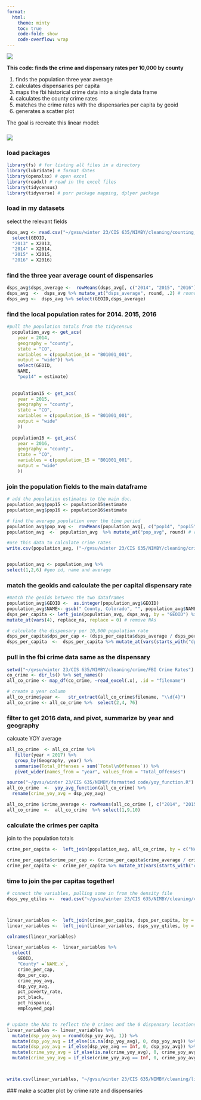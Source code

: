 ---
format:
  html:
    theme: minty
    toc: true
    code-fold: show
    code-overflow: wrap
---

![](images/per%20capita.png)

**This code: finds the crime and dispensary rates per 10,000 by county**

1.  finds the population three year average
2.  calculates dispensaries per capita
3.  maps the fbi historical crime data into a single data frame
4.  calculates the county crime rates
5.  matches the crime rates with the dispensaries per capita by geoid
6.   generates a scatter plot

The goal is recreate this linear model:

### ![](images/linear_model.jpg)

### load packages

```{r, echo=FALSE, warning=FALSE}
library(fs) # for listing all files in a directory
library(lubridate) # format dates
library(openxlsx) # open excel
library(readxl) # read in the excel files
library(tidycensus)
library(tidyverse) # purr package mapping, dplyer package 
```

### load in my datasets

select the relevant fields

```{r}
dsps_avg <- read.csv("~/gvsu/winter 23/CIS 635/NIMBY/cleaning/counting_dispensaries/dps_data_cleaned/dsps_yoy_qtiles.csv") %>% 
  select(GEOID,
  "2013" = X2013,
  "2014" = X2014,
  "2015" = X2015,
  "2016" = X2016)
```

### find the three year average count of dispensaries

```{r}
dsps_avg$dsps_average <-  rowMeans(dsps_avg[, c("2014", "2015", "2016")], na.rm = TRUE)
dsps_avg  <-  dsps_avg %>% mutate_at("dsps_average", round, .2) # round
dsps_avg <-  dsps_avg %>% select(GEOID,dsps_average)
```

### find the local population rates for 2014. 2015, 2016

```{r}
#pull the population totals from the tidycensus
  population_avg <- get_acs(
    year = 2014,
    geography = "county",
    state = "CO",
    variables = c(population_14 = "B01001_001",
    output = "wide")) %>%
    select(GEOID,
    NAME,
    "pop14" = estimate)
    
  
  population15 <- get_acs(
    year = 2015,
    geography = "county",
    state = "CO",
    variables = c(population_15 = "B01001_001",
    output = "wide"
    ))
    
  population16 <- get_acs(
    year = 2016,
    geography = "county",
    state = "CO",
    variables = c(population_15 = "B01001_001",
    output = "wide"
    ))
```

### join the population fields to the main dataframe

```{r}
# add the population estimates to the main doc.  
population_avg$pop15 <- population15$estimate
population_avg$pop16 <- population16$estimate

# find the average population over the time period
population_avg$pop_avg <-  rowMeans(population_avg[, c("pop14", "pop15", "pop16")], na.rm = TRUE)
population_avg  <-  population_avg  %>% mutate_at("pop_avg", round) # round

#use this data to calculate crime rates
write.csv(population_avg, ("~/gvsu/winter 23/CIS 635/NIMBY/cleaning/crime/populations_avg.csv")) 


population_avg <- population_avg %>%
select(1,2,6) #geo id, name and average
```

### match the geoids and calculate the per capital dispensary rate

```{r}
#match the geoids between the two dataframes
population_avg$GEOID <-  as.integer(population_avg$GEOID)
population_avg$NAME<- gsub(" County, Colorado", "", population_avg$NAME) # format the name to fit the crime
dsps_per_capita <- left_join(population_avg, dsps_avg, by = "GEOID") %>% 
mutate_at(vars(4), replace_na, replace = 0) # remove NAs

# calculate the dispensary per 10,000 population rate
dsps_per_capita$dps_per_cap <- (dsps_per_capita$dsps_average / dsps_per_capita$pop_avg) * 10000
dsps_per_capita  <-  dsps_per_capita %>% mutate_at(vars(starts_with("dps")), funs(round(., 1))) # round
```

### pull in the fbi crime data same as the dispensary

```{r, echo=FALSE, warning=FALSE}
setwd("~/gvsu/winter 23/CIS 635/NIMBY/cleaning/crime/FBI Crime Rates")
co_crime <- dir_ls() %>% set_names()
all_co_crime <- map_df(co_crime, ~read_excel(.x), .id = "filename")

# create a year column
all_co_crime$year <-   str_extract(all_co_crime$filename, "\\d{4}")
all_co_crime <- all_co_crime %>%  select(2,4, 76) 
```

### filter to get 2016 data, and pivot, summarize by year and geography

calcuate YOY average

```{r}
all_co_crime  <- all_co_crime %>% 
   filter(year < 2017) %>% 
   group_by(Geography, year) %>% 
   summarise(Total_Offenses = sum(`Total\nOffenses`)) %>% 
   pivot_wider(names_from = "year", values_from = "Total_Offenses") 

source("~/gvsu/winter 23/CIS 635/NIMBY/formatted code/yoy_function.R")
all_co_crime  <-  yoy_avg_function(all_co_crime) %>% 
  rename(crime_yoy_avg = dsp_yoy_avg)

all_co_crime $crime_average <- rowMeans(all_co_crime [, c("2014", "2015", "2016")], na.rm = TRUE) 
all_co_crime  <-  all_co_crime  %>% select(1,9,10)
```

### calculate the crimes per capita

join to the population totals

```{r}
crime_per_capita <-  left_join(population_avg, all_co_crime, by = c("NAME" = "Geography"))

crime_per_capita$crime_per_cap <- (crime_per_capita$crime_average / crime_per_capita$pop_avg ) * 10000
crime_per_capita <-  crime_per_capita %>% mutate_at(vars(starts_with("crime")), funs(round(., 1)))  # round
```

### time to join the per capitas together!

```{r}
# connect the variables, pulling some in from the density file
dsps_yoy_qtiles <-  read.csv("~/gvsu/winter 23/CIS 635/NIMBY/cleaning/counting_dispensaries/dps_data_cleaned/dsps_yoy_qtiles.csv")



linear_variables <-  left_join(crime_per_capita, dsps_per_capita, by = "GEOID")
linear_variables <-  left_join(linear_variables, dsps_yoy_qtiles, by = "GEOID")

colnames(linear_variables)

linear_variables <-  linear_variables %>% 
  select(
    GEOID,
    "County" =`NAME.x`,
    crime_per_cap,
    dps_per_cap,
    crime_yoy_avg,
    dsp_yoy_avg,
    pct_poverty_rate,
    pct_black,
    pct_hispanic,
    employeed_pop)


# update the NAs to reflect the 0 crimes and the 0 dispensary locations 
linear_variables <- linear_variables %>% 
  mutate(dsp_yoy_avg = round(dsp_yoy_avg, 1)) %>% 
  mutate(dsp_yoy_avg = if_else(is.na(dsp_yoy_avg), 0, dsp_yoy_avg)) %>%
  mutate(dsp_yoy_avg = if_else(dsp_yoy_avg == Inf, 0, dsp_yoy_avg)) %>%
  mutate(crime_yoy_avg = if_else(is.na(crime_yoy_avg), 0, crime_yoy_avg)) %>%
  mutate(crime_yoy_avg = if_else(crime_yoy_avg == Inf, 0, crime_yoy_avg))



write.csv(linear_variables, "~/gvsu/winter 23/CIS 635/NIMBY/cleaning/linear_model/variables/linear_variable.csv")
```
 
 
 ### make a scatter plot by crime rate and dispensaries
 
```{r}

```
 
 
 
 
